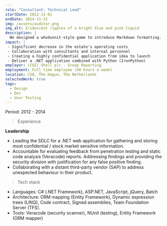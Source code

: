 ```yaml
---
role: "Consultant: Technical Lead"
startDate: 2012-11-01
endDate: 2014-11-31
img: /assets/auditor.png
img_alt: Iridescent ripples of a bright blue and pink liquid
description: |
  We designed a whodunnit-style game to introduce Markdown formatting. Suspense — suspicion — syntax!
impact: |
 - Significant decrease in the estate's operating costs
 - Collaboration with consultants and internal personnel
 - Creating a highly confidential application from idea to launch
 - Deliver a .NET application combined with Python (IronPython)
employer: (CGI) Shell plc - Group Reporting
employment: Full time employee (40 hours a week)
location: CSQ, The Hague, The Netherlands
selectedWork: true
tags:
  - Design
  - Dev
  - User Testing
---
```


Period: 2012 - 2014

> Experience

**Leadership**
- Leading the SDLC for a .NET web application for gathering and storing most confidential / stock market sensitive information.
- Accountable for evaluating feedback from penetration testing and static code analysis (Veracode) reports. Addressing findings and providing the security division with justification for any false positive finding.
- Collaborating with a distant third-party vendor (SAP) to address unexpected behaviour in their product.

> Tech stack
- Languages: C# (.NET Framework), ASP.NET, JavaScript, jQuery, Batch
- Architecture: ORM mapping (Entity Framework), Dynamic expression trees (LINQ), Code contract, Signed assemblies, Team Foundation Server (TFS).
- Tools: Veracode (security scanner), NUnit (testing), Entity Framework (ORM mapper)
